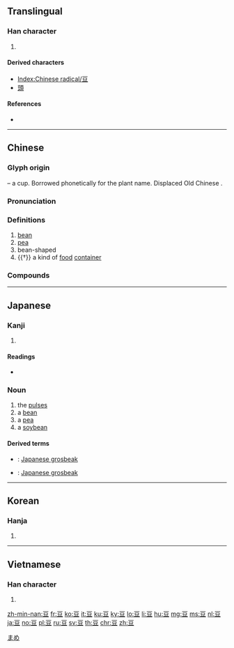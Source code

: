 {{character info/new}}
{{also|荳}}
==Translingual==
{{stroke order|type=animate}}

===Han character===
{{Han char|rn=151|rad=豆|as=00|sn=7|four=10108|canj=MRT|ids=⿳一口䒑}}
#{{mul-kangxi radical-def}}
====Derived characters====
* [[Index:Chinese radical/豆]]
* [[頭]]

====References====
* {{Han ref|kx=1191.140|dkj=36245|dj=1654.120|hdz=63565.010|uh=8C46|ud=35910|bh=A8A7|bd=43175}}

----

==Chinese==
{{zh-forms}}

===Glyph origin===
{{Han etyl}}

{{liushu|p}} – a cup. Borrowed phonetically for the plant name. Displaced Old Chinese {{zh-l|菽}}.

===Pronunciation===
{{zh-pron
|m=dòu
|c=dau6,dau6-2
|c_note = dau6 - used in compounds; dau6-2 - used as a standalone noun
|h=pfs=thèu
|md=dâu
|mn=tāu
|w=3deu
|mc=y
|oc=y
|ma=y
|cat=n
}}

===Definitions===
{{zh-hanzi}}

# [[bean]]
# [[pea]]
# bean-shaped
# {{†}} a kind of [[food]] [[container]]

===Compounds===
{{zh-der|豆腐|豆乾|伊豆半島|俎豆|兩豆塞耳|冷灰爆豆|凍豆腐|刀切豆腐|吃豆腐|四季豆|土豆|大豆|大豆油|寸馬豆人|小豆兒|山扁豆|山豆根|巴豆|念豆兒佛|扁豆|撒豆成兵|敏豆|料豆兒|杏仁豆腐|梅豆|棧豆|楬豆|榆瞑豆重|槐豆|毛豆|油炸豆兒|澡豆|濱豇豆|炒豆兒|烏豆|煮豆燃萁|燃萁煮豆|狗豆子|瓜分豆剖|瓜剖豆分|甘納豆|甜豆|發牙豆|白小豆|白豆兒佛|白豆蔻|皇帝豆|目光如豆|相思豆|磨豆腐|稨豆|種豆得豆|簞食豆羹|籩豆|糟豆腐|紅豆|綠豆|綠豆皮兒|綠豆稀飯|綠豆糕|綠豆蠅|羅漢豆|羽扇豆|老豆|老豆腐|肉豆蔻|胡豆|臭豆腐|芝麻綠豆|芻豆|芽豆|荷蘭豆|菉豆|菉豆眼|菜豆|萁豆|萹豆|虎爪豆|蛾眉豆|蜜豆冰|蠶豆|蠶豆症|觴豆|豆乳|豆兒大|豆剖|豆剖瓜分|豆嘴兒|豆大|豆姑娘|豆娘|豆娘子|豆子|豆干|豆條|豆槐|豆汁|豆沙|豆油|豆渣|豆漿|豆瓣醬|豆皮|豆秸灰|豆簽|豆粥|豆絲|豆綠|豆羹|豆脯|豆腐乳|豆腐乾|豆腐官|豆腐干|豆腐心|豆腐皮|豆腐腦|豆腐衣|豆腐西施|豆腐飯|豆腐鯊|豆花|豆芽|豆芽菜|豆苗|豆莢|豆萁|豆萁之喻|豆萁相煎|豆蓉|豆蔻|豆蔻年華|豆蔻梢頭|豆薯|豆角|豆豉|豆豉油|豆象|豆醬|豆重榆瞑|豆雁|豆青|豆餅|豇豆|豌豆|賣豆腐|赤小豆|赤豆|跳豆|迸豆兒|醬豆腐|野毛扁豆|野豌豆|銅豌豆|鐵蠶豆|長豇豆|雲豆|青豆|馬齒豆|麻婆豆腐|麻豆|黃豆|黃豆芽|黑豆}}

----

==Japanese==

===Kanji===
{{ja-kanji|grade=3|rs=豆00}}

# {{defn|lang=ja|sort=豆00}}

====Readings====
* {{ja-readings|kanon=[[とう]] (tō)|goon=[[ず]] (zu)|kun=[[まめ]] (mame), [[たかつき]] (takatsuki)|nanori=}}

===Noun===
{{ja-noun|まめ}}

# the [[pulse|pulses]]
# a [[bean]]
# a [[pea]]
# a [[soybean]]

====Derived terms====
{{der-top}}
* {{ja-r|豆甘|まめうまし}}: [[Japanese grosbeak]]
* {{ja-r|豆回し|まめまわし}}: [[Japanese grosbeak]]
{{der-bottom}}

[[Category:Japanese basic words|まめ]]

----

==Korean==

===Hanja===
{{ko-hanja|hangeul=두|eumhun=|mr=tu|y=twu}}

# {{defn|lang=ko|sort=豆00}}

----

==Vietnamese==

===Han character===
{{vi-hantu|[[đậu]], [[dấu]]|rs=豆00}}

# {{defn|lang=vi|sort=豆00}}

[[Category:CJKV radicals| ]]

[[zh-min-nan:豆]]
[[fr:豆]]
[[ko:豆]]
[[it:豆]]
[[ku:豆]]
[[ky:豆]]
[[lo:豆]]
[[li:豆]]
[[hu:豆]]
[[mg:豆]]
[[ms:豆]]
[[nl:豆]]
[[ja:豆]]
[[no:豆]]
[[pl:豆]]
[[ru:豆]]
[[sv:豆]]
[[th:豆]]
[[chr:豆]]
[[zh:豆]]